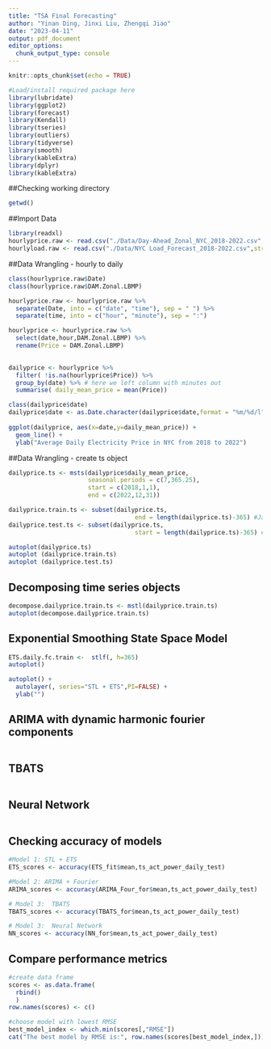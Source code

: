 ```yaml
---
title: "TSA Final Forecasting"
author: "Yinan Ding, Jinxi Liu, Zhengqi Jiao"
date: "2023-04-11"
output: pdf_document
editor_options: 
  chunk_output_type: console
---
```


```r
knitr::opts_chunk$set(echo = TRUE)
```
```r
#Load/install required package here
library(lubridate)
library(ggplot2)
library(forecast)  
library(Kendall)
library(tseries)
library(outliers)
library(tidyverse)
library(smooth)
library(kableExtra)
library(dplyr)
library(kableExtra)
```

##Checking working directory
```r
getwd()
```

##Import Data

```r
library(readxl)
hourlyprice.raw <- read.csv("./Data/Day-Ahead_Zonal_NYC_2018-2022.csv",stringsAsFactors = FALSE) # hourly LBMP of NYC from January 2018 to December 2022
hourlyload.raw <- read.csv("./Data/NYC Load_Forecast_2018-2022.csv",stringsAsFactors = FALSE) # hourly LBMP of NYC from January 2018 to December 2022


```

##Data Wrangling - hourly to daily
```r
class(hourlyprice.raw$Date)
class(hourlyprice.raw$DAM.Zonal.LBMP)

hourlyprice.raw <- hourlyprice.raw %>%
  separate(Date, into = c("date", "time"), sep = " ") %>%
  separate(time, into = c("hour", "minute"), sep = ":")

hourlyprice <- hourlyprice.raw %>%
  select(date,hour,DAM.Zonal.LBMP) %>%
  rename(Price = DAM.Zonal.LBMP)

  
dailyprice <- hourlyprice %>%
  filter( !is.na(hourlyprice$Price)) %>% 
  group_by(date) %>% # here we left column with minutes out
  summarise( daily_mean_price = mean(Price))

class(dailyprice$date)
dailyprice$date <- as.Date.character(dailyprice$date,format = "%m/%d/l")
            
ggplot(dailyprice, aes(x=date,y=daily_mean_price)) +
  geom_line() +
  ylab("Average Daily Electricity Price in NYC from 2018 to 2022")

```

##Data Wrangling - create ts object
```r
dailyprice.ts <- msts(dailyprice$daily_mean_price,
                      seasonal.periods = c(7,365.25),
                      start = c(2018,1,1),
                      end = c(2022,12,31)) 

dailyprice.train.ts <- subset(dailyprice.ts,
                                   end = length(dailyprice.ts)-365) #Jan 1st 2018 to Dec 31st 2021
dailyprice.test.ts <- subset(dailyprice.ts,
                                   start = length(dailyprice.ts)-365) # Jan 1st 2021 to Dec 31st 2022

autoplot(dailyprice.ts)
autoplot (dailyprice.train.ts)
autoplot (dailyprice.test.ts)
```


## Decomposing time series objects
```r
decompose.dailyprice.train.ts <- mstl(dailyprice.train.ts)
autoplot(decompose.dailyprice.train.ts)
```


## Exponential Smoothing State Space Model
```r
ETS.daily.fc.train <-  stlf(, h=365)
autoplot()

autoplot() +
  autolayer(, series="STL + ETS",PI=FALSE) +
  ylab("")
```

## ARIMA with dynamic harmonic fourier components
```r

```

## TBATS
```r

```

## Neural Network
```r

```

## Checking accuracy of models

```r

#Model 1: STL + ETS
ETS_scores <- accuracy(ETS_fit$mean,ts_act_power_daily_test)  

#Model 2: ARIMA + Fourier 
ARIMA_scores <- accuracy(ARIMA_Four_for$mean,ts_act_power_daily_test)

# Model 3:  TBATS 
TBATS_scores <- accuracy(TBATS_for$mean,ts_act_power_daily_test)

# Model 3:  Neural Network 
NN_scores <- accuracy(NN_for$mean,ts_act_power_daily_test)

```

## Compare performance metrics
```r
#create data frame
scores <- as.data.frame(
  rbind()
  )
row.names(scores) <- c()

#choose model with lowest RMSE
best_model_index <- which.min(scores[,"RMSE"])
cat("The best model by RMSE is:", row.names(scores[best_model_index,]))                       
```